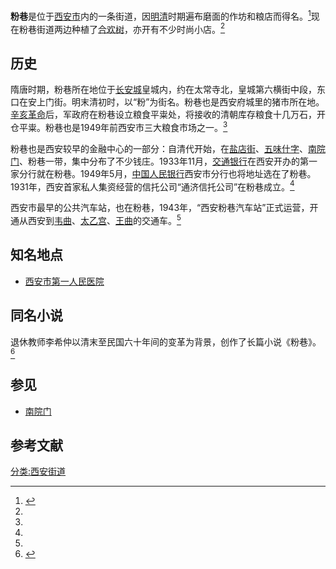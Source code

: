 {{Infobox China Road
|中文道路名称= 粉巷
|道路名称拼音= Fenxiang
|道路方向= WE
|路牌类型= Xi'an
|图片= 
|图片说明= 
|道路属性= 
|道路总长度= 0.329
|规划总长度=
|已通车长度=
|车速限制=
|行车线数量=
|所在地区= [[西安市|西安市]][[碑林区|碑林区]]
|起点= [[南大街_(西安)|南大街]]
|终点= [[南院门|南院门]]
}}
'''粉巷'''是位于[[西安市|西安市]]内的一条街道，因[[明代|明]][[清代|清]]时期遍布磨面的作坊和粮店而得名。<ref name=xawb>{{Cite web |url= http://epaper.xiancn.com/xawb/html/2012-05/06/content_109959.htm |title= 粉巷 |author=  |date= 2012年5月6日 |publisher= 西安晚报 |language= zh-hans |accessdate= 2014年7月27日 |quote=  }}</ref>现在粉巷街道两边种植了[[合欢树|合欢树]]，亦开有不少时尚小店。<ref name=xawb/>

==历史==
隋唐时期，粉巷所在地位于[[长安城|长安城]]皇城内，约在太常寺北，皇城第六横街中段，东口在安上门街。明末清初时，以“粉”为街名。粉巷也是西安府城里的猪市所在地。[[辛亥革命|辛亥革命]]后，军政府在粉巷设立粮食平粜处，将接收的清朝库存粮食十几万石，开仓平粜。粉巷也是1949年前西安市三大粮食市场之一。<ref name=xawb/>

粉巷也是西安较早的金融中心的一部分：自清代开始，在[[盐店街|盐店街]]、[[五味什字|五味什字]]、[[南院门|南院门]]、粉巷一带，集中分布了不少钱庄。1933年11月，[[交通银行|交通银行]]在西安开办的第一家分行就在粉巷。1949年5月，[[中国人民银行|中国人民银行]]西安市分行也将地址选在了粉巷。1931年，西安首家私人集资经营的信托公司“通济信托公司”在粉巷成立。<ref name=xawb/>

西安市最早的公共汽车站，也在粉巷，1943年，“西安粉巷汽车站”正式运营，开通从西安到[[韦曲|韦曲]]、[[太乙宫|太乙宫]]、[[王曲|王曲]]的交通车。<ref name=xawb/>

==知名地点==
*[[西安市第一人民医院|西安市第一人民医院]]

==同名小说==
退休教师李希仲以清末至民国六十年间的变革为背景，创作了长篇小说《粉巷》。<ref>{{Cite web |url= http://esb.sxdaily.com.cn/shtml/sxrb/20130807/210162.shtml |title= 李希仲长篇小说《粉巷》研讨会召开 |author=  |date= 2013年8月7日 |publisher= 陕西日报 |language= zh-hans |accessdate= 2014年7月27日 |quote=  |archive-url= https://web.archive.org/web/20140811030225/http://esb.sxdaily.com.cn/shtml/sxrb/20130807/210162.shtml |archive-date= 2014年8月11日 |dead-url= yes }}</ref>

==参见==
*[[南院门|南院门]]

==参考文献==
{{reflist}}

[[分类:西安街道|分类:西安街道]]